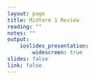 ```yaml
---
layout: page
title: Midterm 1 Review
reading: ""
notes: ""
output: 
    ioslides_presentation:
        widescreen: true
slides: false
link: false
---
```

